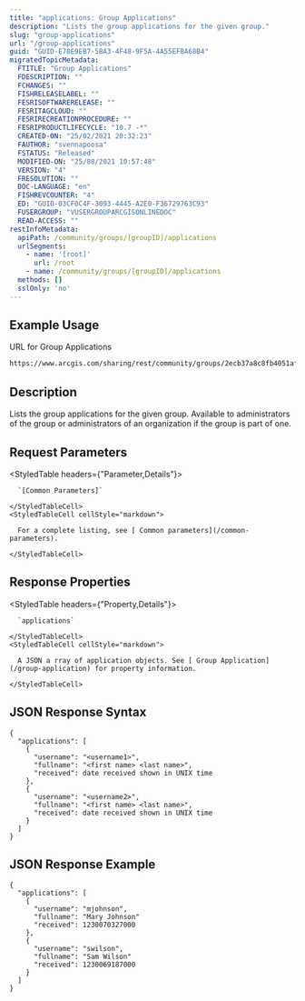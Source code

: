 ```yaml
---
title: "applications: Group Applications"
description: "Lists the group applications for the given group."
slug: "group-applications"
url: "/group-applications"
guid: "GUID-E70E9EB7-5BA3-4F48-9F5A-4A55EFBA68B4"
migratedTopicMetadata:
  FTITLE: "Group Applications"
  FDESCRIPTION: ""
  FCHANGES: ""
  FISHRELEASELABEL: ""
  FESRISOFTWARERELEASE: ""
  FESRITAGCLOUD: ""
  FESRIRECREATIONPROCEDURE: ""
  FESRIPRODUCTLIFECYCLE: "10.7 -*"
  CREATED-ON: "25/02/2021 20:32:23"
  FAUTHOR: "svennapoosa"
  FSTATUS: "Released"
  MODIFIED-ON: "25/08/2021 10:57:48"
  VERSION: "4"
  FRESOLUTION: ""
  DOC-LANGUAGE: "en"
  FISHREVCOUNTER: "4"
  ED: "GUID-03CF0C4F-3093-4445-A2E0-F36729763C93"
  FUSERGROUP: "VUSERGROUPARCGISONLINEDOC"
  READ-ACCESS: ""
restInfoMetadata:
  apiPath: /community/groups/[groupID]/applications
  urlSegments:
    - name: '[root]'
      url: /root
    - name: /community/groups/[groupID]/applications
  methods: []
  sslOnly: 'no'
---
```


## Example Usage

URL for Group Applications

```markdown
https://www.arcgis.com/sharing/rest/community/groups/2ecb37a8c8fb4051af9c086c25503bb0/applications
```

## Description

Lists the group applications for the given group. Available to administrators of the group or administrators of an organization if the group is part of one. 

## Request Parameters 

<StyledTable headers={"Parameter,Details"}>
  <StyledTableRow>
    <StyledTableCell cellStyle="markdown">

      `[Common Parameters]` 

    </StyledTableCell>
    <StyledTableCell cellStyle="markdown">

      For a complete listing, see [ Common parameters](/common-parameters).

    </StyledTableCell>
  </StyledTableRow>
</StyledTable>

## Response Properties

<StyledTable headers={"Property,Details"}>
  <StyledTableRow>
    <StyledTableCell cellStyle="markdown">

      `applications` 

    </StyledTableCell>
    <StyledTableCell cellStyle="markdown">

      A JSON a rray of application objects. See [ Group Application](/group-application) for property information.

    </StyledTableCell>
  </StyledTableRow>
</StyledTable>

## JSON Response Syntax

```other
{
  "applications": [
    {
      "username": "<username1>",
      "fullname": "<first name> <last name>",
      "received": date received shown in UNIX time
    },
    {
      "username": "<username2>",
      "fullname": "<first name> <last name>",
      "received": date received shown in UNIX time
    }
  ]
}          
```

## JSON Response Example

```other
{
  "applications": [
    {
      "username": "mjohnson",
      "fullname": "Mary Johnson"
      "received": 1230070327000
    },
    {
      "username": "swilson",
      "fullname": "Sam Wilson"
      "received": 1230069187000
    }
  ]
}          
```

 
